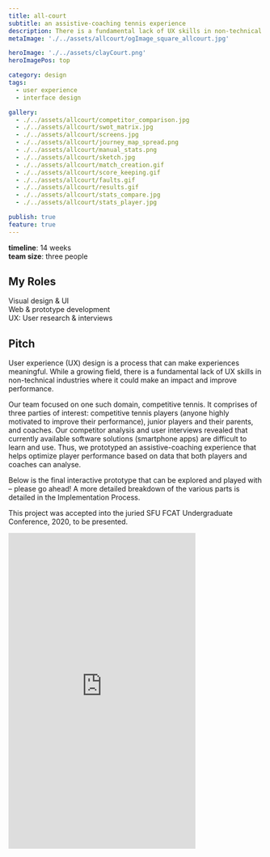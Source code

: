 ```yaml
---
title: all-court
subtitle: an assistive-coaching tennis experience
description: There is a fundamental lack of UX skills in non-technical industries where it could make an impact and improve performance. Our team focused on one such domain, competitive tennis.
metaImage: './../assets/allcourt/ogImage_square_allcourt.jpg'

heroImage: './../assets/clayCourt.png'
heroImagePos: top

category: design
tags:
  - user experience
  - interface design

gallery:
  - ./../assets/allcourt/competitor_comparison.jpg
  - ./../assets/allcourt/swot_matrix.jpg
  - ./../assets/allcourt/screens.jpg
  - ./../assets/allcourt/journey_map_spread.png
  - ./../assets/allcourt/manual_stats.png
  - ./../assets/allcourt/sketch.jpg
  - ./../assets/allcourt/match_creation.gif
  - ./../assets/allcourt/score_keeping.gif
  - ./../assets/allcourt/faults.gif
  - ./../assets/allcourt/results.gif
  - ./../assets/allcourt/stats_compare.jpg
  - ./../assets/allcourt/stats_player.jpg

publish: true
feature: true
---
```


**timeline**: 14 weeks  
**team size**: three people


## My Roles

Visual design & UI  
Web & prototype development  
UX: User research & interviews


## Pitch

<MdxGrid offset two>

<div>

  User experience (UX) design is a process that can make experiences meaningful. While a growing field, there is a fundamental lack of UX skills in non-technical industries where it could make an impact and improve performance.

  Our team focused on one such domain, competitive tennis. It comprises of three parties of interest: competitive tennis players (anyone highly motivated to improve their performance), junior players and their parents, and coaches. Our competitor analysis and user interviews revealed that currently available software solutions (smartphone apps) are difficult to learn and use. Thus, we prototyped an assistive-coaching experience that helps optimize player performance based on data that both players and coaches can analyse.

  Below is the final interactive prototype that can be explored and played with – please go ahead! A more detailed breakdown of the various parts is detailed in the Implementation Process.

  This project was accepted into the juried SFU FCAT Undergraduate Conference, 2020, to be presented.

</div>

<div id='prototype'>

  <iframe id='finalDesign' src='https://chungsi.github.io/allcourtinteractive/sessions-firstTime.html' frameborder='0' height='625' width='370' />

</div>

</MdxGrid>


## My Contributions

With a small team of three and very tight timelines, we were all highly involved in every step of the process and rigorously critiqued each other's work. Nevertheless, we each had our areas of expertise; I was the primary visual designer (for both the interface and visual analytics), the primary web & prototype developer, and was highly involved in the user experience design.

I designed the visuals and illustrations for our progress blog, and designed the interface and iconography for the prototype, paying special attention to the visual analytics and score-keeping process. We made various prototypes using both prototyping software (Adobe Xd & Figma) and code; I was the lead developer in both cases.


## Process

\# [Background and Scope](#background--scope)  
\# [Objective and Final Design](#objective--final-design)  
\# [Research Process](#research-process)  
\# [Implementation Process](#implementation-process)


### Background & Scope

Is there a place for personal consumer technology in competitive tennis, where rigorous practice, fitness and coaching are the key methods to augment performance?

Our research brought to light what matters to tennis players and what subset of stakeholders we will be designing for. As such, the following parameters define the context of our work:

* **“Competitive” tennis players, who aren't necessarily elite or even tournament contenders.**  
    The National Tennis Rating Program (NTRP) rates players on a scale of 1.0 (just starting tennis) to 7.0 (living as a professional). However, any player who is highly motivated to improve could be considered “competitive”, regardless of rating. While our solution is designed to meet the needs of players across all ratings, the most benefit will be for players above NTRP 4.0 (consistent and comfortable with a variety of shot types) and their coaches.
* **Parents and coaches of competitive junior players, who tend to be very involved.**  
    Many elite tennis players must reach peak development levels in their teens. As a result, parents and coaches spend immense effort planning and developing dedicated training regimens for young players to reach professional levels. Our solution helps these stakeholders support their child or student(s) with ease.

Through online questionnaires and in-person interviews, it was apparent that appropriate UX design had the potential to relieve several unmet needs of our parties.

#### Aspects Within our Scope
**Stats-tracking smartphone applications currently on the market are difficult to learn.** Our interview responses highlighted a lack of onboarding experience with current apps. Even when included, these tutorials were difficult to find, incomplete or unrelated to the task at hand.

<MdxImage gatsbyImageData={props.gallery.image1} />

**Statistics are inconvenient to take every match.** Interviewees also reported a lack of customization for features in current stat-tracking apps. There were either overloaded with options or critically underwhelmed.

#### Aspects Outside our Scope
**It is challenging to prescribe the “correct” coaching and development material for everyone.** Tennis training is not “one size fits all” – recommendations will differ depending on current trends, localities, and play styles. Our solution will not make recommendations based on data tracked. Rather, the data should complement existing training regimens, and decision making should be left to players, coaches and parents.


#### SWOT Matrix
Our design takes advantage of the opportunities in the market by addressing issues described above. The competitive position is summarized below in the following Strengths, Weaknesses, Opportunities and Threats (SWOT) matrix:

<MdxImage gatsbyImageData={props.gallery.image2} />


### Objective & Final Design

The main purpose of our design tool is to help competitive tennis players, parents and their coaches make objective decisions to improve player performance. The tool will allow users to record, analyze and communicate match histories with only what they find useful.

To meet our objectives, we implemented a statistics tracking and analysis prototype that records score and critical details, such as errors, winners, service percentage, etc. There are four parts to the experience: 1) match creation, 2) score-keeping, 3) viewing play-by-play results, and 4) statistical analysis. We address the issues found in our research (more detailed process below), and conducted numerous user tests between our iterations to refine usability and overall experience.

Below are screenshots of parts of the experience of our [final prototype](#prototype). Take a look at the [breakdown of our final prototype](#final-design-breakdown).

<MdxImage gatsbyImageData={props.gallery.image3} />


### Research Process

#### Competition (Software only)
Interaction time is critical for our design; the match is being tracked live by the user and any delay where the user hesitates is a chance for them to miss a point (causing an error). Of the three competitors we analyzed, the following heuristics jumped out as potential problems:

1. **Match between system and the real world (Mental Model)**  
    We need to keep in close line with the audience’s mental model to make sure they can maintain full concentration on the match and only glance at our application.
2. **Helping users recognize, diagnose and recover from errors**  
    Due to the live nature of recording statistics, an error can grind all progress to a halt and invalidate the data.
3. **Visibility of system status**  
    The user must always be aware of the system status. It means fewer errors and fewer errors means more accurate data.
4. **Flexibility and efficiency of use**
5. **Recognition rather than recall**  
    Users must be able to relearn tasks through recognitions, since tools like statistic trackers are not used daily.
6. **Help and documentation**

#### Context
Knowing exactly what is losing points during a match is critical to a player’s improvement. Understanding what strokes, mental states and/or energy levels contribute to their success or failure can help unveil the next steps to improvement.

For our competitor research, we found existing statistic apps unseemly and hard to use, either from no onboarding or a lack of understanding how a player approaches the tennis scoring system.

To break down the pain points of current tennis statistics-tracking software, we created three personas for each of our audience types: a competitive high school tennis player, Sam Pachnev; the tennis dad, Greg Pachnev; and the full-time coach, Brandon Muamba. The journey map shows the opportunities for UX to aid their tennis performance and coaching to reach another level.

##### Journey Map

<MdxImage shadow link={props.gallery.image4} gatsbyImageData={props.gallery.image4} />


### Implementation Process

The statistics feature we implemented and prototyped allows users to keep track of scores and critical details, such as errors, winners, service percentage, etc. There are four parts to the experience of score-keeping: 1) match creation, 2) score-keeping, 3) viewing play-by-play results, and 4) statistical analysis.

#### Sprints & User Testing
Within three design sprints, we created various prototypes, conducted numerous user tests, and refined our designs based on feedback. We brought our prototypes into the field, testing them with experienced coaches and tennis teams at SFU and UBC. Particular issues we discovered and addressed along the way include: an unclear score-keeping process that wasn’t straightforward/fast enough for live-recording, the colour palette and font choice wasn’t well suited for bright-light conditions (outdoor tennis scenario), and confusing statistics breakdown.

As our sprints progressed, our prototypes and ideation include excel spreadsheets of manual tennis score-keeping, sketches of the proposed score-keeping feature, and static-page prototypes. The final prototype is coded with HTML, CSS and JS to better reflect the interactions and nature of the desired experience.

<MdxImage shadow gatsbyImageData={props.gallery.image5} />

<MdxImage shadow gatsbyImageData={props.gallery.image6} />

---

## Final Design Breakdown

In our final prototype [(interact with it above)](#prototype), we created a functioning browser interactive prototype to reflect our desired functionality and experience. A static high-fidelity prototype only tells us half the story – added animations and complex interactions draw a better picture for how the design performs.

### Visual design, Colour Choice, and Readability

Ensuring high contrast between test and UI elements during scorekeeping was a priority, as we knew from research that the design needed to be used outside on bright sunny days – optimal conditions for tennis. We tested our colour palette and colour-contrast under bright light, and picked a font with distinct letter forms for ease of reading.

### Match Creation

<MdxGrid two>

<div>

  With match creation, our goals were to: 1) maximize the clarity of the interface, and 2) guide first-time users through the process without hindering advanced or frequent users in a tool that is considerably feature-rich compared to its competitors.

  The stat fidelity selector allows users to select the statistics they would prefer to track. A small, unobtrusive icon next to the option heading reveals the resulting state of the system in a tooltip.

</div>

<div>

  <MdxImage imageURL={props.gallery.image7} />

</div>

</MdxGrid>


### Score-Keeping

<MdxGrid two>

<div>

  Scorekeeping is the bread and butter of our design as a smooth, easy-to-learn and easy-to-recall input system. A user can be sitting on the side of the court for three or more hours. If inputting points is tedious and mentally draining, then tracking the score and higher-fidelity stats for an entire match becomes a chore.

  To combat difficulties with user fatigue, we introduced a question-based interaction experience. This streamlines statistical input, reduces mental strain and shortens interactions with the app. Animations bring attention to changes in the state of the score tracker as they simultaneously watch the match.

</div>

<div>

  <MdxImage imageURL={props.gallery.image8} />
  {/* <MdxImage imageURL={props.gallery.image9} /> */}

</div>

</MdxGrid>


### Match Results

<MdxGrid two>

<div>

  The Results tab offers a valuable play-by-play view of the match, summarizing every point and how they were earned. Users can expand or collapse the multi-level list view, progressively disclosing highlights from each game of every set. Animations and consistent visual cues (via icons) aid in the quick understanding of the at-a-glance information.

</div>

<div>

  <MdxImage imageURL={props.gallery.image10} />

</div>

</MdxGrid>


### Statistics Analysis

From the statistical analysis, a coach or player can review the match and assess how the player performed.

We compare players to one another using bar chart comparisons. If a user wishes to understand how any of the stats were calculated, they can tap on any label or bar to show a tooltip explanation.

To access a stronger breakdown of how one of the players played, the user can choose the player they wish to analyze in the tabs. Here, the user sees a player-only break down of the statistics and some additional graphs to understand how that player performed.

<MdxGrid two>

<div>

  <MdxImage shadow gatsbyImageData={props.gallery.image11} />

</div>

<div>

  <MdxImage shadow gatsbyImageData={props.gallery.image12} />

</div>

</MdxGrid>
